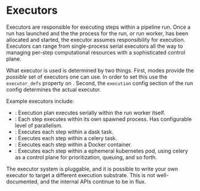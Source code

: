 
# Executors

Executors are responsible for executing steps within a pipeline run. Once a run has launched
and the the process for the run, or run worker, has been allocated and started, the executor assumes responsibility
for execution. Executors can range from single-process serial executors all the way to managing
per-step computational resources with a sophisticated control plane.

What executor is used is determined by two things. First, modes provide the _possible_ set of
executors one can use. In order to set this use the `executor_defs` property on <PyObject module="dagster" object="ModeDefinition" />.
Second, the `execution` config section of the
run config determines the actual executor.

Example executors include:

- <PyObject module="dagster" object="in_process_executor" />: Execution plan
  executes serially within the run worker itself.
- <PyObject module="dagster" object="multiprocess_executor" />: Each step
  executes within its own spawned process. Has configurable level of
  parallelism.
- <PyObject module="dagster_dask" object="dask_executor" />: Executes each step
  within a dask task.
- <PyObject module="dagster_celery" object="celery_executor" />: Executes each
  step within a celery task.
- <PyObject module="dagster_celery_docker" object="celery_docker_executor" />:
  Executes each step within a Docker container.
- <PyObject module="dagster_celery_k8s" object="celery_k8s_job_executor" />:
  Executes each step within a ephemeral kubernetes pod, using celery as a
  control plane for prioritization, queuing, and so forth.

The executor system is pluggable, and it is possible to write your own executor to target a different
execution substrate. This is not well-documented, and the internal APIs continue to be in flux.
